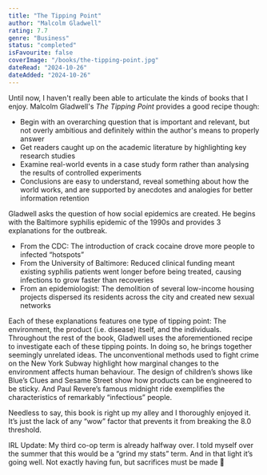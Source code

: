 ```yaml
---
title: "The Tipping Point"
author: "Malcolm Gladwell"
rating: 7.7
genre: "Business"
status: "completed"
isFavourite: false
coverImage: "/books/the-tipping-point.jpg"
dateRead: "2024-10-26"
dateAdded: "2024-10-26"
---
```


Until now, I haven't really been able to articulate the kinds of  books that I enjoy. Malcolm Gladwell's *The Tipping Point* provides a good recipe though:
- Begin with an overarching question that is important and relevant, but not overly ambitious and definitely within the author's means to properly answer
- Get readers caught up on the academic literature by highlighting key research studies
- Examine real-world events in a case study form rather than analysing the results of controlled experiments
- Conclusions are easy to understand, reveal something about how the world works, and are supported by anecdotes and analogies for better information retention

Gladwell asks the question of how social epidemics are created. He begins with the Baltimore syphilis epidemic of the 1990s and provides 3 explanations for the outbreak. 
- From the CDC: The introduction of crack cocaine drove more people to infected “hotspots”
- From the University of Baltimore: Reduced clinical funding meant existing syphilis patients went longer before being treated, causing infections to grow faster than recoveries
- From an epidemiologist: The demolition of several low-income housing projects dispersed its residents across the city and created new sexual networks

Each of these explanations features one type of tipping point: The environment, the product (i.e. disease) itself, and the individuals. Throughout the rest of the book, Gladwell uses the aforementioned recipe to investigate each of these tipping points. In doing so, he brings together seemingly unrelated ideas. The unconventional methods used to fight crime on the New York Subway highlight how marginal changes to the environment affects human behaviour. The design of children’s shows like Blue’s Clues and Sesame Street show how products can be engineered to be sticky. And Paul Revere’s famous midnight ride exemplifies the characteristics of remarkably “infectious” people. 

Needless to say, this book is right up my alley and I thoroughly enjoyed it. It’s just the lack of any “wow” factor that prevents it from breaking the 8.0 threshold.

IRL Update: My third co-op term is already halfway over. I told myself over the summer that this would be a “grind my stats” term. And in that light it’s going well. Not exactly having fun, but sacrifices must be made 😤